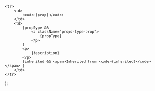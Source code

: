     <tr>
        <td>
            <code>{prop}</code>
        </td>
        <td>
            {propType &&
                <p className="props-type-prop">
                    {propType}
                </p>
            }
            <p>
                {description}
            </p>
            {inherited && <span>Inherited from <code>{inherited}</code></span> }
        </td>
    </tr>
);
